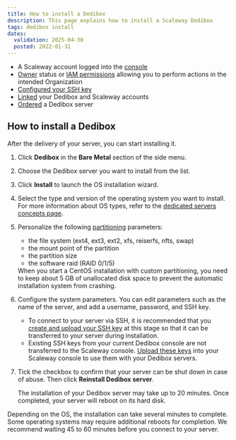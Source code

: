 ```yaml
---
title: How to install a Dedibox
description: This page explains how to install a Scaleway Dedibox
tags: dedibox install
dates:
  validation: 2025-04-30
  posted: 2022-01-31
---
```



<DediboxScalewayMigration />

<Requirements />

- A Scaleway account logged into the [console](https://console.scaleway.com)
- [Owner](/iam/concepts/#owner) status or [IAM permissions](/iam/concepts/#permission) allowing you to perform actions in the intended Organization
- [Configured your SSH key](/organizations-and-projects/how-to/create-ssh-key/)
- [Linked](/dedibox-scaleway/how-to/link-dedibox-account/) your Dedibox and Scaleway accounts
- [Ordered](/dedibox-scaleway/how-to/order-dedibox/) a Dedibox server

## How to install a Dedibox

After the delivery of your server, you can start installing it.

1. Click **Dedibox** in the **Bare Metal** section of the side menu.
2. Choose the Dedibox server you want to install from the list.
3. Click **Install** to launch the OS installation wizard.
4. Select the type and version of the operating system you want to install.
    <Message type="tip">
      For more information about OS types, refer to the [dedicated servers concepts page](/dedibox-scaleway/concepts/#os-type).
    </Message>
5. Personalize the following [partitioning](/dedibox-scaleway/concepts/#partitioning) parameters:
    - the file system (ext4, ext3, ext2, xfs, reiserfs, nfts, swap)
    - the mount point of the partition
    - the partition size
    - the software raid (RAID 0/1/5)

    <Message type="note">
      When you start a CentOS installation with custom partitioning, you need to keep about 5 GB of unallocated disk space to prevent the automatic installation system from crashing.
    </Message>
6. Configure the system parameters. You can edit parameters such as the name of the server, and add a username, password, and SSH key.
    <Message type="note">
      * To connect to your server via SSH, it is recommended that you [create and upload your SSH key](/organizations-and-projects/how-to/create-ssh-key/) at this stage so that it can be transferred to your server during installation.
      * Existing SSH keys from your current Dedibox console are not transferred to the Scaleway console. [Upload these keys](/organizations-and-projects/how-to/create-ssh-key#how-to-upload-the-public-ssh-key-to-the-scaleway-interface) into your Scaleway console to use them with your Dedibox servers.
    </Message>
7. Tick the checkbox to confirm that your server can be shut down in case of abuse. Then click **Reinstall Dedibox server**.

    The installation of your Dedibox server may take up to 20 minutes. Once completed, your server will reboot on its hard disk.

<Message type="note">
  Depending on the OS, the installation can take several minutes to complete. Some operating systems may require additional reboots for completion. We recommend waiting 45 to 60 minutes before you connect to your server.
</Message>